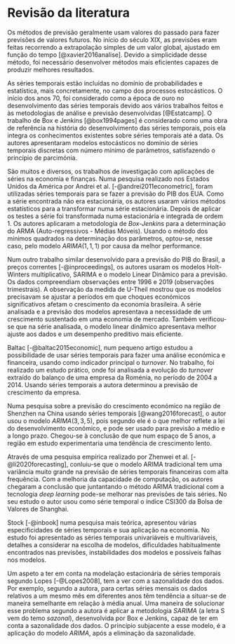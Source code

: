 # Revisão da literatura

Os métodos de previsão geralmente usam valores do passado para fazer previsões de valores futuros. No início do século XIX, as previsões eram feitas recorrendo a extrapolação simples de um valor global, ajustado em função do tempo [@xavier2016analise]. Devido a simplicidade desse método, foi necessário desenvolver métodos mais eficientes capazes de produzir melhores resultados.

As séries temporais estão incluídas no domínio de probabilidades e estatística, mais concretamente, no campo dos processos estocásticos. O início dos anos 70, foi considerado como a época de ouro no desenvolvimento das séries temporais devido aos vários trabalhos feitos e às metodologias de análise e previsão desenvolvidas [@Estatcamp]. O trabalho de Box e Jenkins [@box1994pages] é considerado como uma obra de referência na história do desenvolvimento das séries temporais, pois ela integra os conhecimentos existentes sobre séries temporais até a data. Os autores apresentaram modelos estocásticos no domínio de séries temporais discretas com número mínimo de parâmetros, satisfazendo o princípio de parcimónia.


São muitos e diversos, os trabalhos de investigação com aplicações de séries na economia e finanças. Numa pesquisa realizado nos Estados Unidos da América por Andrei et al. [-@andrei2011econometric], foram utilizadas séries temporais para se fazer a previsão do PIB dos EUA. Como a série encontrada não era estacionária, os autores usaram vários métodos estatísticos para a transformar numa série estacionária. Depois de aplicar os testes a série foi transformada numa estacionária e integrada de ordem 1. Os autores aplicaram a metodologia de *Box-Jenkins* para a determinação do ARMA (Auto-regressivos - Médias Móveis). Usando o método dos mínimos quadrados na determinação dos parâmetros, optou-se, nesse caso, pelo modelo $ARIMA(1, 1, 1)$ por causa da melhor performance.

Num outro trabalho similar desenvolvido para a previsão do PIB do Brasil, a preços correntes [-@inproceedings], os autores usaram os modelos Holt-Winters multiplicativo, SARIMA e o modelo Linear Dinâmico para a previsão. Os dados compreendiam observações entre 1996 e 2019 (observações trimestrais). A observação da medida de U-Theil mostrou que os modelos precisavam se ajustar a períodos em que choques económicos significativos afetam o crescimento da economia brasileira. A série analisada e a previsão dos modelos apresentava a necessidade de um crescimento sustentado em uma economia de mercado. Também verificou-se que na série analisada, o modelo linear dinâmico apresentava melhor ajuste aos dados e um desempenho preditivo mais eficiente.

Baltac [-@baltac2015economic], num pequeno artigo estudou a possibilidade de usar séries temporais para fazer uma análise económica e financeira, usando como indicador principal o *turnover*. No trabalho, foi realizado um estudo prático, onde foi analisada a evolução do *turnover* extraído do balanço de uma empresa da Roménia, no período de 2004 a 2014. Usando séries temporais a autora determinou a previsão de crescimento da empresa.

Numa pesquisa sobre a previsão do crescimento económico na região de Shenzhen na China usando séries temporais [@wang2016forecast], o autor usou o modelo $ARIMA(3, 3, 5)$, pois segundo ele é o que melhor reflete a lei do desenvolvimento económico, e pode ser usado para previsão a médio e a longo prazo. Chegou-se à conclusão de que num espaço de 5 anos, a região em estudo experimentaria uma tendência de crescimento lento.

Através de uma pesquisa empírica realizado por Zhenwei et al. [-@li2020forecasting], conluiu-se que o modelo ARIMA tradicional tem uma variância muito grande na previsão de séries temporais financeiras com alta frequência. Com a melhoria da capacidade de computação, os autores chegaram a conclusão que juntantando o método ARIMA tradicional com a tecnologia *deep learning* pode-se melhorar nas previsões de tais séries. No seu estudo o autor usou como série temporal o índice CSI300 da Bolsa de Valores de Shanghai.

Stock [-@inbook] numa pesquisa mais teórica, apresentou várias especificidades de séries temporais e sua aplicação na economia. No estudo foi apresentado as séries temporais univariáveis e multivariáveis, detalhes a considerar na escolha de modelos, dificuldades habitualmente encontrados nas previsões, instabilidades dos modelos e possíveis falhas nos modelos.

Um aspeto a ter em conta na modelação  estacionária de séries temporais segundo Lopes [-@Lopes2008], tem a ver com a sazonalidade dos dados. Por exemplo, segundo a autora, para certas séries mensais os dados relativos a um mesmo mês em diferentes anos têm tendência a situar-se de maneira semelhante em relação à média anual. Uma maneira de solucionar esse problema segundo a autora é aplicar a metodologia $SARIMA$ (a letra S vem do temo *sazonal*), desenvolvida por Box e Jenkins, capaz de ter em conta a sazonalidade dos dados. O princípio subjacente a esse modelo, é a aplicação do modelo $ARIMA$, após a eliminação da sazonalidade.


